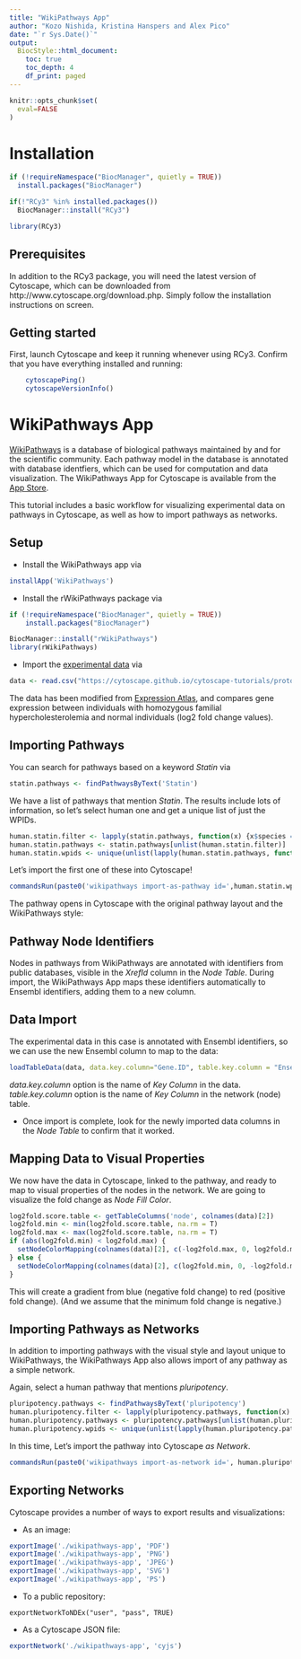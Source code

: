 ```yaml
---
title: "WikiPathways App"
author: "Kozo Nishida, Kristina Hanspers and Alex Pico"
date: "`r Sys.Date()`"
output:
  BiocStyle::html_document:
    toc: true
    toc_depth: 4
    df_print: paged
---
```

```r
knitr::opts_chunk$set(
  eval=FALSE
)
```

# Installation
```r
if (!requireNamespace("BiocManager", quietly = TRUE))
  install.packages("BiocManager")

if(!"RCy3" %in% installed.packages())
  BiocManager::install("RCy3")

library(RCy3)
```

## Prerequisites
In addition to the RCy3 package, you will need the latest version of Cytoscape, which can be downloaded from http://www.cytoscape.org/download.php. Simply follow the installation instructions on screen.

## Getting started
First, launch Cytoscape and keep it running whenever using RCy3. Confirm that you have everything installed and running:
```r
    cytoscapePing()
    cytoscapeVersionInfo()
```

# WikiPathways App

[WikiPathways](https://www.wikipathways.org/) is a database of biological pathways maintained by and for the scientific community. Each pathway model in the database is annotated with database identfiers, which can be used for computation and data visualization. The WikiPathways App for Cytoscape is available from the [App Store](http://apps.cytoscape.org/apps/wikipathways).


This tutorial includes a basic workflow for visualizing experimental data on pathways in Cytoscape, as well as how to import pathways as networks.

## Setup

- Install the WikiPathways app via

```r
installApp('WikiPathways')
```

- Install the rWikiPathways package via

```r
if (!requireNamespace("BiocManager", quietly = TRUE))
    install.packages("BiocManager")

BiocManager::install("rWikiPathways")
library(rWikiPathways)
```

- Import the [experimental data](https://cytoscape.github.io/cytoscape-tutorials/protocols/data/WPExpData.csv) via

```r
data <- read.csv("https://cytoscape.github.io/cytoscape-tutorials/protocols/data/WPExpData.csv")
```

The data has been modified from [Expression Atlas](https://www.ebi.ac.uk/gxa/experiments/E-GEOD-6088/Downloads), and compares gene expression between individuals with homozygous familial hypercholesterolemia and normal individuals (log2 fold change values).

## Importing Pathways

You can search for pathways based on a keyword *Statin* via

```r
statin.pathways <- findPathwaysByText('Statin')
```

We have a list of pathways that mention *Statin*.
The results include lots of information, so let’s select human one and get a unique list of just the WPIDs.

```r
human.statin.filter <- lapply(statin.pathways, function(x) {x$species == "Homo sapiens" && x$name == "Statin Pathway"})
human.statin.pathways <- statin.pathways[unlist(human.statin.filter)]
human.statin.wpids <- unique(unlist(lapply(human.statin.pathways, function(x) x$id)))
```

Let’s import the first one of these into Cytoscape!

```r
commandsRun(paste0('wikipathways import-as-pathway id=',human.statin.wpids[1]))
```

The pathway opens in Cytoscape with the original pathway layout and the WikiPathways style:

## Pathway Node Identifiers

Nodes in pathways from WikiPathways are annotated with identifiers from public databases, visible in the *XrefId* column in the *Node Table*. During import, the WikiPathways App maps these identifiers automatically to Ensembl identifiers, adding them to a new column.

## Data Import

The experimental data in this case is annotated with Ensembl identifiers, so we can use the new Ensembl column to map to the data:

```r
loadTableData(data, data.key.column="Gene.ID", table.key.column = "Ensembl")
```

*data.key.column* option is the name of *Key Column* in the data.
*table.key.column* option is the name of *Key Column* in the network (node) table.

- Once import is complete, look for the newly imported data columns in the *Node Table* to confirm that it worked.

## Mapping Data to Visual Properties

We now have the data in Cytoscape, linked to the pathway, and ready to map to visual properties of the nodes in the network. We are going to visualize the fold change as *Node Fill Color*.

```r
log2fold.score.table <- getTableColumns('node', colnames(data)[2])
log2fold.min <- min(log2fold.score.table, na.rm = T)
log2fold.max <- max(log2fold.score.table, na.rm = T)
if (abs(log2fold.min) < log2fold.max) {
  setNodeColorMapping(colnames(data)[2], c(-log2fold.max, 0, log2fold.max), c('#0000FF', '#FFFFFF', '#FF0000'), style.name = "WikiPathways")
} else {
  setNodeColorMapping(colnames(data)[2], c(log2fold.min, 0, -log2fold.min), c('#0000FF', '#FFFFFF', '#FF0000'), style.name = "WikiPathways")
}
```

This will create a gradient from blue (negative fold change) to red (positive fold change).
(And we assume that the minimum fold change is negative.)

## Importing Pathways as Networks
In addition to importing pathways with the visual style and layout unique to WikiPathways, the WikiPathways App also allows import of any pathway as a simple network.

Again, select a human pathway that mentions *pluripotency*. 

```r
pluripotency.pathways <- findPathwaysByText('pluripotency')
human.pluripotency.filter <- lapply(pluripotency.pathways, function(x) {x$species == "Homo sapiens" && x$name == "Wnt Signaling Pathway and Pluripotency"})
human.pluripotency.pathways <- pluripotency.pathways[unlist(human.pluripotency.filter)]
human.pluripotency.wpids <- unique(unlist(lapply(human.pluripotency.pathways, function(x) x$id)))
```

In this time, Let’s import the pathway into Cytoscape *as Network*.

```r
commandsRun(paste0('wikipathways import-as-network id=', human.pluripotency.wpids[1]))
```

## Exporting Networks

Cytoscape provides a number of ways to export results and visualizations:

- As an image:

```r
exportImage('./wikipathways-app', 'PDF')
exportImage('./wikipathways-app', 'PNG')
exportImage('./wikipathways-app', 'JPEG')
exportImage('./wikipathways-app', 'SVG')
exportImage('./wikipathways-app', 'PS')
```

- To a public repository:

```
exportNetworkToNDEx("user", "pass", TRUE)
```

- As a Cytoscape JSON file:

```r
exportNetwork('./wikipathways-app', 'cyjs')
```
